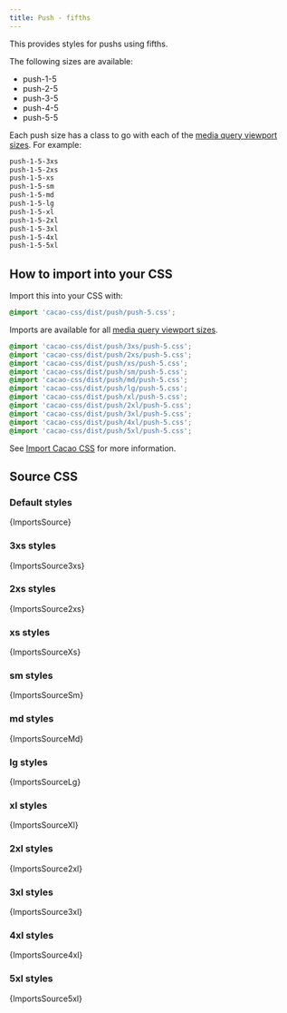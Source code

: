```yaml
---
title: Push - fifths
---
```


This provides styles for pushs using fifths.

The following sizes are available:

- push-1-5
- push-2-5
- push-3-5
- push-4-5
- push-5-5

Each push size has a class to go with each of the [media query viewport sizes](/styles/media#viewport-media-queries). For example:

```css
push-1-5-3xs
push-1-5-2xs
push-1-5-xs
push-1-5-sm
push-1-5-md
push-1-5-lg
push-1-5-xl
push-1-5-2xl
push-1-5-3xl
push-1-5-4xl
push-1-5-5xl
```


## How to import into your CSS

Import this into your CSS with:

```css
@import 'cacao-css/dist/push/push-5.css';
```

Imports are available for all [media query viewport sizes](/styles/media#viewport-media-queries).

```css
@import 'cacao-css/dist/push/3xs/push-5.css';
@import 'cacao-css/dist/push/2xs/push-5.css';
@import 'cacao-css/dist/push/xs/push-5.css';
@import 'cacao-css/dist/push/sm/push-5.css';
@import 'cacao-css/dist/push/md/push-5.css';
@import 'cacao-css/dist/push/lg/push-5.css';
@import 'cacao-css/dist/push/xl/push-5.css';
@import 'cacao-css/dist/push/2xl/push-5.css';
@import 'cacao-css/dist/push/3xl/push-5.css';
@import 'cacao-css/dist/push/4xl/push-5.css';
@import 'cacao-css/dist/push/5xl/push-5.css';
```

See [Import Cacao CSS](/import) for more information.

## Source CSS

<!-- markdownlint-disable -->

### Default styles

<CodeBlock language="css" title="push/push-5.css">{ImportsSource}</CodeBlock>

### 3xs styles

<CodeBlock language="css" title="push/3xs/push-5.css">{ImportsSource3xs}</CodeBlock>

### 2xs styles

<CodeBlock language="css" title="push/2xs/push-5.css">{ImportsSource2xs}</CodeBlock>

### xs styles

<CodeBlock language="css" title="push/xs/push-5.css">{ImportsSourceXs}</CodeBlock>

### sm styles

<CodeBlock language="css" title="push/sm/push-5.css">{ImportsSourceSm}</CodeBlock>

### md styles

<CodeBlock language="css" title="push/md/push-5.css">{ImportsSourceMd}</CodeBlock>

### lg styles

<CodeBlock language="css" title="push/lg/push-5.css">{ImportsSourceLg}</CodeBlock>

### xl styles

<CodeBlock language="css" title="push/xl/push-5.css">{ImportsSourceXl}</CodeBlock>

### 2xl styles

<CodeBlock language="css" title="push/2xl/push-5.css">{ImportsSource2xl}</CodeBlock>

### 3xl styles

<CodeBlock language="css" title="push/3xl/push-5.css">{ImportsSource3xl}</CodeBlock>

### 4xl styles

<CodeBlock language="css" title="push/4xl/push-5.css">{ImportsSource4xl}</CodeBlock>

### 5xl styles

<CodeBlock language="css" title="push/5xl/push-5.css">{ImportsSource5xl}</CodeBlock>

